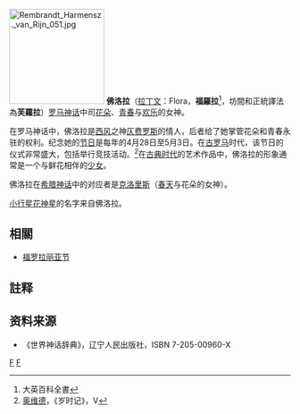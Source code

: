 [[File:Rembrandt_Harmensz._van_Rijn_051.jpg|170px]]
'''佛洛拉'''（[[拉丁文|拉丁文]]：Flora，'''福羅拉'''<ref>大英百科全書</ref>，坊間和正統譯法為'''芙蘿拉'''）[[罗马神话|罗马神话]]中司[[花|花朵]]、[[青春|青春]]与[[欢乐|欢乐]]的女神。

在罗马神话中，佛洛拉是[[风|西风]]之神[[仄费罗斯|仄费罗斯]]的情人，后者给了她掌管花朵和青春永驻的权利。纪念她的[[节日|节日]]是每年的4月28日至5月3日。在[[古罗马|古罗马]]时代，该节日的仪式非常盛大，包括举行竞技活动。<ref>[[奥维德|奥维德]]，《岁时记》，V</ref>在[[古典时代|古典时代]]的艺术作品中，佛洛拉的形象通常是一个与鲜花相伴的[[少女|少女]]。

佛洛拉在[[希腊神话|希腊神话]]中的对应者是[[克洛里斯|克洛里斯]]（[[春天|春天]]与花朵的女神）。

[[小行星|小行星]][[花神星|花神星]]的名字来自佛洛拉。

== 相關 ==
*[[福罗拉丽亚节|福罗拉丽亚节]]

==註释==
<references/>

==资料来源==
{{commonscat|Flora}}
*《世界神话辞典》，辽宁人民出版社，ISBN 7-205-00960-X 
{{羅馬神話}}
{{Authority control}}
[[Category:花神|F]]
[[Category:羅馬女神|F]]